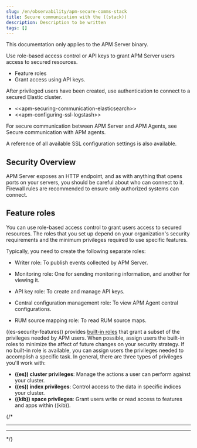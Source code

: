 ```yaml
---
slug: /en/observability/apm-secure-comms-stack
title: Secure communication with the ((stack))
description: Description to be written
tags: []
---
```


<div id="apm-secure-comms-stack"></div>

<DocCallOut title="Note">
This documentation only applies to the APM Server binary.
</DocCallOut>

Use role-based access control or API keys to grant APM Server users access to secured resources.

* <DocLink slug="/en/observability/apm-secure-comms-stack" section="feature-roles">Feature roles</DocLink>
* <DocLink slug="/en/observability/apm-beats-api-keys">Grant access using API keys</DocLink>.

After privileged users have been created, use authentication to connect to a secured Elastic cluster.

* \<\<apm-securing-communication-elasticsearch>>
* \<\<apm-configuring-ssl-logstash>>

For secure communication between APM Server and APM Agents, see <DocLink slug="/en/observability/apm-secure-agent-communication">Secure communication with APM agents</DocLink>.

A reference of all available <DocLink slug="/en/observability/apm-configuration-ssl-landing">SSL configuration settings</DocLink> is also available.

<div id="apm-security-overview"></div>

## Security Overview

APM Server exposes an HTTP endpoint, and as with anything that opens ports on your servers,
you should be careful about who can connect to it.
Firewall rules are recommended to ensure only authorized systems can connect.

<div id="apm-feature-roles"></div>

## Feature roles

You can use role-based access control to grant users access to secured
resources. The roles that you set up depend on your organization's security
requirements and the minimum privileges required to use specific features.

Typically, you need to create the following separate roles:

* <DocLink slug="/en/observability/apm-privileges-to-publish-events">Writer role</DocLink>: To publish events collected by APM Server.
* <DocLink slug="/en/observability/apm-privileges-to-publish-monitoring">Monitoring role</DocLink>: One for sending monitoring
    information, and another for viewing it.

* <DocLink slug="/en/observability/apm-privileges-api-key">API key role</DocLink>: To create and manage API keys.
* <DocLink slug="/en/observability/apm-privileges-agent-central-config">Central configuration management role</DocLink>: To view
    APM Agent central configurations.

* <DocLink slug="/en/observability/apm-privileges-rum-source-map" section="apm-server-rum-source-mapping">RUM source mapping role</DocLink>: To read RUM source maps.

((es-security-features)) provides [built-in roles](((ref))/built-in-roles.html) that grant a
subset of the privileges needed by APM users.
When possible, assign users the built-in roles to minimize the affect of future changes on your security strategy.
If no built-in role is available, you can assign users the privileges needed to accomplish a specific task.
In general, there are three types of privileges you'll work with:

* **((es)) cluster privileges**: Manage the actions a user can perform against your cluster.
* **((es)) index privileges**: Control access to the data in specific indices your cluster.
* **((kib)) space privileges**: Grant users write or read access to features and apps within ((kib)).

{/*
***  **
***  ** 

*/}

